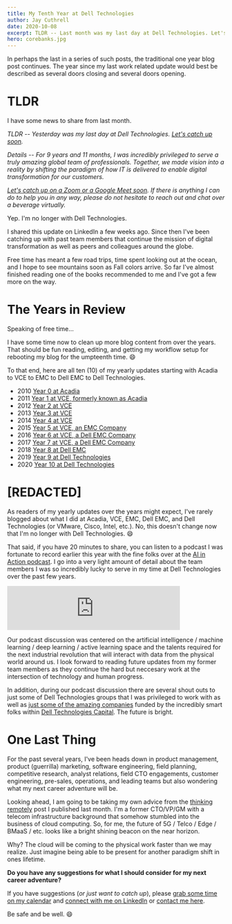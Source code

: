 ```yaml
---
title: My Tenth Year at Dell Technologies
author: Jay Cuthrell
date: 2020-10-08
excerpt: TLDR -- Last month was my last day at Dell Technologies. Let's catch up soon.
hero: corebanks.jpg
---
```

In perhaps the last in a series of such posts, the traditional one year blog post continues. The year since my last work related update would best be described as several doors closing and several doors opening.

# TLDR

I have some news to share from last month.

*TLDR -- Yesterday was my last day at Dell Technologies. [Let's catch up soon](https://calendly.com/jaycuthrell/15-minutes-with-jay-cuthrell).* 

*Details -- For 9 years and 11 months, I was incredibly privileged to serve a truly amazing global team of professionals. Together, we made vision into a reality by shifting the paradigm of how IT is delivered to enable digital transformation for our customers.*

*[Let's catch up on a Zoom or a Google Meet soon](https://calendly.com/jaycuthrell/15-minutes-with-jay-cuthrell). If there is anything I can do to help you in any way, please do not hesitate to reach out and chat over a beverage virtually.*

Yep. I'm no longer with Dell Technologies.

I shared this update on LinkedIn a few weeks ago. Since then I've been catching up with past team members that continue the mission of digital transformation as well as peers and colleagues around the globe.

Free time has meant a few road trips, time spent looking out at the ocean, and I hope to see mountains soon as Fall colors arrive. So far I've almost finished reading one of the books recommended to me and I've got a few more on the way.

# The Years in Review

Speaking of free time...

I have some time now to clean up more blog content from over the years. That should be fun reading, editing, and getting my workflow setup for rebooting my blog for the umpteenth time. :smile:

To that end, here are all ten (10) of my yearly updates starting with Acadia to VCE to EMC to Dell EMC to Dell Technologies.

* 2010 [Year 0 at Acadia](/private-clouds-ahead)
* 2011 [Year 1 at VCE, formerly known as Acadia](/my-first-year-at-vce)
* 2012 [Year 2 at VCE](/my-second-year-at-vce)
* 2013 [Year 3 at VCE](/my-third-year-at-vce)
* 2014 [Year 4 at VCE](/my-fourth-year-at-vce)
* 2015 [Year 5 at VCE, an EMC Company](/my-fifth-year-at-vce)
* 2016 [Year 6 at VCE, a Dell EMC Company](/my-sixth-year-at-vce)
* 2017 [Year 7 at VCE, a Dell EMC Company](/my-seventh-year-at-vce)
* 2018 [Year 8 at Dell EMC](/my-eighth-year-at-vce)
* 2019 [Year 9 at Dell Technologies](/my-ninth-year-at-vce) 
* 2020 [Year 10 at Dell Technologies](/my-tenth-year-at-vce)

# \[REDACTED]

As readers of my yearly updates over the years might expect, I've rarely blogged about what I did at Acadia, VCE, EMC, Dell EMC, and Dell Technologies (or VMware, Cisco, Intel, etc.). No, this doesn't change now that I'm no longer with Dell Technologies. :smile:

That said, if you have 20 minutes to share, you can listen to a podcast I was fortunate to record earlier this year with the fine folks over at the [AI in Action podcast](https://alldus.com/blog/podcasts/aiinaction-jay-cuthrell-dell-technologies/). I go into a very light amount of detail about the team members I was so incredibly lucky to serve in my time at Dell Technologies over the past few years.

<iframe src="https://anchor.fm/alldus-international/embed/episodes/E108-Jay-Cuthrell--Servant-Leader-at-Dell-Technologies-egs6nn/a-a2nki0k" height="102px" width="400px" frameborder="0" scrolling="no"></iframe>

Our podcast discussion was centered on the artificial intelligence / machine learning / deep learning / active learning space and the talents required for the next industrial revolution that will interact with data from the physical world around us. I look forward to reading future updates from my former team members as they continue the hard but neccesary work at the intersection of technology and human progress.

In addition, during our podcast discussion there are several shout outs to just some of Dell Technologies groups that I was privileged to work with as well as [just some of the amazing companies](https://www.delltechnologiescapital.com/portfolio/) funded by the incredibly smart folks within [Dell Technologies Capital](https://www.delltechnologiescapital.com/team/). The future is bright.

# One Last Thing

For the past several years, I've been heads down in product management, product (guerrilla) marketing, software engineering, field planning, competitive research, analyst relations, field CTO engagements, customer engineering, pre-sales, operations, and leading teams but also wondering what my next career adventure will be. 

Looking ahead, I am going to be taking my own advice from the [thinking remotely](/thinking-remotely) post I published last month. I'm a former CTO/VP/GM with a telecom infrastructure background that somehow stumbled into the business of cloud computing. So, for me, the future of 5G / Telco / Edge / BMaaS / etc. looks like a bright shining beacon on the near horizon. 

Why? The cloud will be coming to the physical work faster than we may realize. Just imagine being able to be present for another paradigm shift in ones lifetime.

**Do you have any suggestions for what I should consider for my next career adventure?**

If you have suggestions (_or just want to catch up_), please [grab some time on my calendar](https://calendly.com/jaycuthrell/15-minutes-with-jay-cuthrell) and [connect with me on LinkedIn](https://www.linkedin.com/in/jaycuthrell) or [contact me here](https://jaycuthrell.com/contact/).

Be safe and be well. :smile: